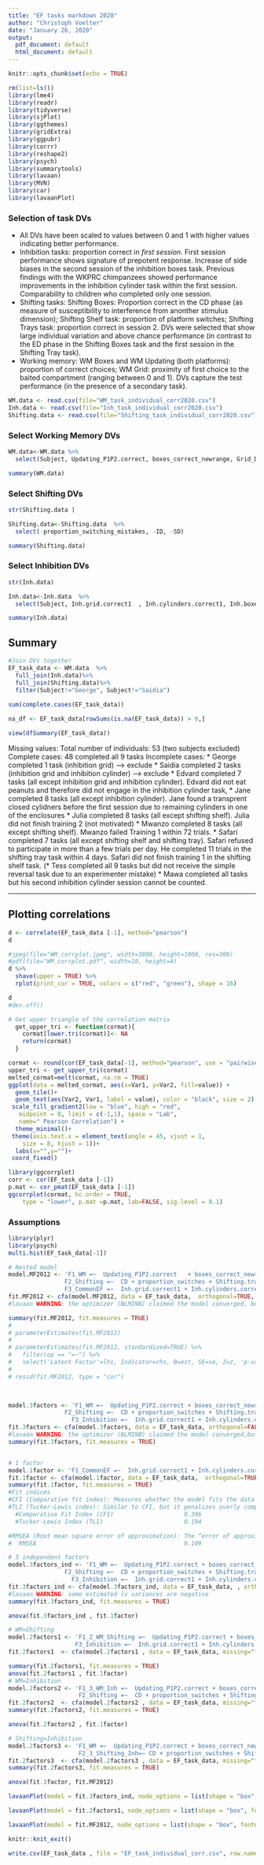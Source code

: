 ```yaml
---
title: "EF tasks markdown 2020"
author: "Christoph Voelter"
date: "January 26, 2020"
output:
  pdf_document: default
  html_document: default
---
```


```r
knitr::opts_chunk$set(echo = TRUE)

rm(list=ls())
library(lme4)
library(readr)
library(tidyverse)
library(sjPlot)
library(ggthemes)
library(gridExtra)
library(ggpubr)
library(corrr)
library(reshape2)
library(psych)
library(summarytools)
library(lavaan)
library(MVN)
library(car)
library(lavaanPlot)

```

### Selection of task DVs
* All DVs have been scaled to values between 0 and 1 with higher values indicating better performance.
* Inhibition tasks: proportion correct in *first session*. 
First session performance shows signature of prepotent response. Increase of side biases in the second session of the inhibition boxes task.  Previous findings with the WKPRC chimpanzees showed performance improvements in the inhibition cylinder task within the first session. Comparability to children who completed only one session. 
* Shifting tasks: Shifting Boxes: Proportion correct in the CD phase (as measure of susceptibility to interference from anonther stimulus dimension); Shifting Shelf task:  proportion of platform switches; Shifting Trays task: proportion correct in session 2. DVs were selected that show large individual variation and above chance performance (in contrast to the ED phase in the Shifting Boxes task and the first session in the Shifting Tray task).
* Working memory: WM Boxes and WM Updating (both platforms): proportion of correct choices; WM Grid: proximity of first choice to the baited compartment (ranging between 0 and 1). DVs capture the test performance (in the presence of a secondary task).



```r
WM.data <- read.csv(file="WM_task_individual_corr2020.csv")
Inh.data <- read.csv(file="Inh_task_individual_corr2020.csv")
Shifting.data <- read.csv(file="Shifting_task_individual_corr2020.csv")

```

### Select Working Memory DVs
```r

WM.data<-WM.data %>%
  select(Subject, Updating_P1P2.correct, boxes_correct_newrange, Grid_Distance_newrange )

summary(WM.data)
```


### Select Shifting DVs
```r
str(Shifting.data )

Shifting.data<-Shifting.data  %>%
  select(-proportion_switching_mistakes, -ID, -SD)

summary(Shifting.data)
```


### Select Inhibition DVs
```r
str(Inh.data)

Inh.data<-Inh.data  %>%
  select(Subject, Inh.grid.correct1  , Inh.cylinders.correct1, Inh.boxes.correct1  )

summary(Inh.data)
```


## Summary
  


```r

#Join DVs together
EF_task_data <- WM.data  %>% 
  full_join(Inh.data)%>%
  full_join(Shifting.data)%>%
  filter(Subject!="George", Subject!="Saidia")
  
sum(complete.cases(EF_task_data))

na_df <- EF_task_data[rowSums(is.na(EF_task_data)) > 0,]

view(dfSummary(EF_task_data))

```
Missing values:
Total number of individuals: 53 (two subjects excluded)
Complete cases: 48 completed all 9 tasks
Incomplete cases: 
* George completed 1 task (inhibition grid) --> exclude
* Saidia completed 2 tasks (inhibition grid and inhibition cylinder) --> exclude
* Edvard completed 7 tasks (all except inhibition grid and inhibition cylinder). Edvard did not eat peanuts and therefore did not engage in the inhibition cylinder task,
* Jane completed 8 tasks (all except inhibition cylinder). Jane found a  transprent closed cylidners before the first session due to remaining cylinders in one of the enclosures
* Julia completed 8 tasks (all except shifting shelf). Julia did not finish training 2 (not motivated)
* Mwanzo completed 8 tasks (all except shifting shelf). Mwanzo failed Training 1 within 72 trials. * Safari completed 7  tasks (all except shifting shelf and shifting tray). Safari refused to participate in more than a few trials per day. He completed 11 trials in the shifting tray task within 4 days. Safari did not finish training 1 in the shifting shelf task.
(* Tess completed all 9  tasks but did not receive the simple reversal task due to an experimenter mistake)
* Mawa completed all tasks but his second inhibition cylinder session cannot be counted.






***  

## Plotting correlations
```r
d <- correlate(EF_task_data [-1], method="pearson")
d
```

```r
#jpeg(file="WM_corrplot.jpeg", width=3800, height=1000, res=300)
#pdf(file="WM_corrplot.pdf", width=10, height=4)
d %>%
  shave(upper = TRUE) %>%
  rplot(print_cor = TRUE, colors = c("red", "green"), shape = 16) 

d
#dev.off()
```

```r
# Get upper triangle of the correlation matrix
  get_upper_tri <- function(cormat){
    cormat[lower.tri(cormat)]<- NA
    return(cormat)
  }

cormat <- round(cor(EF_task_data[-1], method="pearson", use = "pairwise.complete.obs"),2)
upper_tri <- get_upper_tri(cormat)
melted_cormat=melt(cormat, na.rm = TRUE)
ggplot(data = melted_cormat, aes(x=Var1, y=Var2, fill=value)) + 
  geom_tile()+
  geom_text(aes(Var2, Var1, label = value), color = "black", size = 2) +
 scale_fill_gradient2(low = "blue", high = "red", 
   midpoint = 0, limit = c(-1,1), space = "Lab", 
   name=" Pearson Correlation") +
  theme_minimal()+ 
 theme(axis.text.x = element_text(angle = 45, vjust = 1, 
    size = 8, hjust = 1))+
  labs(x="",y="")+
 coord_fixed()

```


```r

library(ggcorrplot)
corr <- cor(EF_task_data [-1])
p.mat <- cor_pmat(EF_task_data [-1])
ggcorrplot(cormat, hc.order = TRUE,
    type = "lower", p.mat =p.mat, lab=FALSE, sig.level = 0.1)

```


### Assumptions
```r
library(plyr)
library(psych)
multi.hist(EF_task_data[-1])

``` 


```r
# Nested model 
model.MF2012 <- 'F1_WM =~  Updating_P1P2.correct   + boxes_correct_newrange + Grid_Distance_newrange
                F2_Shifting =~  CD + proportion_switches + Shifting.tray.correct.S2
                F3_CommonEF =~  Inh.grid.correct1 + Inh.cylinders.correct1 + Inh.boxes.correct1 + proportion_switches + CD + Shifting.tray.correct.S2 + Updating_P1P2.correct+ boxes_correct_newrange + Grid_Distance_newrange'
fit.MF2012 <- cfa(model.MF2012, data = EF_task_data,  orthogonal=TRUE, estimator="ML", missing="fiml", optim.method="nlminb")#, std.lv=TRUE)
#lavaan WARNING: the optimizer (NLMINB) claimed the model converged, but not all elements of the gradient are (near) zero;the optimizer may not have found a local solution use check.gradient = FALSE to skip this check.

summary(fit.MF2012, fit.measures = TRUE)
# 
# parameterEstimates(fit.MF2012)  
# 
# parameterEstimates(fit.MF2012, standardized=TRUE) %>% 
#   filter(op == "=~") %>% 
#   select('Latent Factor'=lhs, Indicator=rhs, B=est, SE=se, Z=z, 'p-value'=pvalue)#, Beta=std.all)
# 
# resid(fit.MF2012, type = "cor")


  
model.3factors <- 'F1_WM =~  Updating_P1P2.correct + boxes_correct_newrange + Grid_Distance_newrange
                F2_Shifting =~  CD + proportion_switches + Shifting.tray.correct.S2
                  F3_Inhibition =~  Inh.grid.correct1 + Inh.cylinders.correct1 + Inh.boxes.correct1'
fit.3factors <- cfa(model.3factors, data = EF_task_data, orthogonal=FALSE, estimator="ML", missing="fiml", optim.method="nlminb")#std.lv=TRUE)
#lavaan WARNING: the optimizer (NLMINB) claimed the model converged,but not all elements of the gradient are (near) zero; the optimizer may not have found a local solution use check.gradient = FALSE to skip this check.
summary(fit.3factors, fit.measures = TRUE)


# 1 factor
model.1factor <- 'F1_CommonEF =~  Inh.grid.correct1 + Inh.cylinders.correct1 + Inh.boxes.correct1 + proportion_switches + CD + Shifting.tray.correct.S2 + Updating_P1P2.correct+ boxes_correct_newrange + Grid_Distance_newrange'
fit.1factor <- cfa(model.1factor, data = EF_task_data,  orthogonal=TRUE, estimator="ML", missing="fiml", optim.method="nlminb")#, std.lv=TRUE)
summary(fit.1factor, fit.measures = TRUE)
#Fit indices
#CFI (Comparative fit index): Measures whether the model fits the data better than a more restricted baseline model. Higher is better, with okay fit > .9.
#TLI (Tucker-Lewis index): Similar to CFI, but it penalizes overly complex models (making it more conservative than CFI). Measures whether the model fits the data better than a more restricted baseline model. Higher is better, with okay fit > .9.
  #Comparative Fit Index (CFI)                    0.396
  #Tucker-Lewis Index (TLI)                       0.194

#RMSEA (Root mean square error of approximation): The “error of approximation” refers to residuals. Instead of comparing to a baseline model, it measures how closely the model reproduces data patterns (i.e. the covariances among indicators). Lower is better. It comes with a 90%CI in lavaan and other major SEM software, so that’s often reported along with it.
#  RMSEA                                          0.109

# 3 independent factors
model.3factors_ind <- 'F1_WM =~  Updating_P1P2.correct + boxes_correct_newrange + Grid_Distance_newrange
                F2_Shifting =~  CD + proportion_switches + Shifting.tray.correct.S2
                  F3_Inhibition =~  Inh.grid.correct1 + Inh.cylinders.correct1 + Inh.boxes.correct1'
fit.3factors_ind <- cfa(model.3factors_ind, data = EF_task_data, , orthogonal=TRUE, estimator="ML", missing="fiml", optim.method="nlminb")#std.lv=TRUE)
#lavaan WARNING: some estimated lv variances are negative
summary(fit.3factors_ind, fit.measures = TRUE)

anova(fit.3factors_ind , fit.1factor)

```

```r
# WM=Shifting
model.2factors1 <- 'F1_2_WM_Shifting =~  Updating_P1P2.correct + boxes_correct_newrange + Grid_Distance_newrange+ CD + proportion_switches + Shifting.tray.correct.S2
                   F3_Inhibition =~  Inh.grid.correct1 + Inh.cylinders.correct1 + Inh.boxes.correct1'
fit.2factors1  <- cfa(model.2factors1 , data = EF_task_data, missing="fiml",orthogonal=TRUE, estimator="ML", missing="fiml", optim.method="nlminb")#, std.lv=TRUE)

summary(fit.2factors1, fit.measures = TRUE)
anova(fit.2factors1 , fit.1factor)
# WM=Inhibition
model.2factors2 <- 'F1_3_WM_Inh =~  Updating_P1P2.correct + boxes_correct_newrange + Grid_Distance_newrange + Inh.grid.correct1 + Inh.cylinders.correct1 + Inh.boxes.correct1
                    F2_Shifting =~  CD + proportion_switches + Shifting.tray.correct.S2'
fit.2factors2  <- cfa(model.2factors2 , data = EF_task_data, missing="fiml",orthogonal=TRUE, estimator="ML", missing="fiml", optim.method="nlminb")#, std.lv=TRUE)
summary(fit.2factors2, fit.measures = TRUE)

anova(fit.2factors2 , fit.1factor)

# Shifting=Inhibition
model.2factors3 <- 'F1_WM =~  Updating_P1P2.correct + boxes_correct_newrange + Grid_Distance_newrange
                    F2_3_Shifting_Inh=~ CD + proportion_switches + Shifting.tray.correct.S2 + Inh.grid.correct1 + Inh.cylinders.correct1 + Inh.boxes.correct1'
fit.2factors3  <- cfa(model.2factors3 , data = EF_task_data, missing="fiml",orthogonal=FALSE, estimator="ML", missing="fiml", optim.method="nlminb")# std.lv=TRUE)
summary(fit.2factors3, fit.measures = TRUE)
```

```r
anova(fit.1factor, fit.MF2012)
```

```r
lavaanPlot(model = fit.3factors_ind, node_options = list(shape = "box", fontname = "Helvetica"), edge_options = list(color = "grey"), coefs = TRUE,  stars=TRUE)
```

```r
lavaanPlot(model = fit.2factors1, node_options = list(shape = "box", fontname = "Helvetica"), edge_options = list(color = "grey"), coefs = TRUE,  stars=TRUE)
```

```r
lavaanPlot(model = fit.MF2012, node_options = list(shape = "box", fontname = "Helvetica"), edge_options = list(color = "grey"), coefs = TRUE)
```


```r
knitr::knit_exit()
```

```r
write.csv(EF_task_data , file = "EF_task_individual_corr.csv", row.names=FALSE)
```